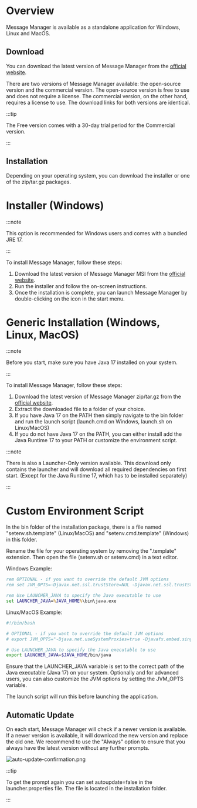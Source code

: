 # Overview

Message Manager is available as a standalone application for Windows, Linux and MacOS.


## Download

You can download the latest version of Message Manager from the [official website](https://www.conapi.com/message-manager).

There are two versions of Message Manager available: the open-source version and the commercial version. The open-source version is free to use and does not require a license. The commercial version, on the other hand, requires a license to use.
The download links for both versions are identical. 

:::tip

The Free version comes with a 30-day trial period for the Commercial version. 

:::


## Installation

Depending on your operating system, you can download the installer or one of the zip/tar.gz packages.


# Installer (Windows)

:::note

This option is recommended for Windows users and comes with a bundled JRE 17.

:::

To install Message Manager, follow these steps:

1. Download the latest version of Message Manager MSI from the [official website](https://www.conapi.com/message-manager).
2. Run the installer and follow the on-screen instructions.
3. Once the installation is complete, you can launch Message Manager by double-clicking on the icon in the start menu.


# Generic Installation (Windows, Linux, MacOS)

:::note

Before you start, make sure you have Java 17 installed on your system.

:::

To install Message Manager, follow these steps:

1. Download the latest version of Message Manager zip/tar.gz from the [official website](https://www.conapi.com/message-manager).
2. Extract the downloaded file to a folder of your choice.
3. If you have Java 17 on the PATH then simply navigate to the bin folder and run the launch script (launch.cmd on Windows, launch.sh on Linux/MacOS)
4. If you do not have Java 17 on the PATH, you can either install add the Java Runtime 17 to your PATH or customize the environment script.

:::note

There is also a Launcher-Only version available. This download only contains the launcher and will download all required dependencies on first start.
(Except for the Java Runtime 17, which has to be installed separately)

:::


# Custom Environment Script

In the bin folder of the installation package, there is a file named "setenv.sh.template" (Linux/MacOS) and "setenv.cmd.template" (Windows) in this folder.

Rename the file for your operating system by removing the ".template" extension. Then open the file (setenv.sh or setenv.cmd) in a text editor.

Windows Example:
```cmd title="setenv.cmd"
rem OPTIONAL - if you want to override the default JVM options
rem set JVM_OPTS=-Djavax.net.ssl.trustStore=NUL -Djavax.net.ssl.trustStoreType=Windows-ROOT -Djava.net.useSystemProxies=true -Djavafx.embed.singleThread=true -Dswing.systemlaf=com.sun.java.swing.plaf.windows.WindowsLookAndFeel -DSolace_JMS_Browser_Timeout_In_MS=1000

rem Use LAUNCHER_JAVA to specify the Java executable to use
set LAUNCHER_JAVA=%JAVA_HOME%\bin\java.exe
```

Linux/MacOS Example:
```bash title="setenv.sh"
#!/bin/bash

# OPTIONAL - if you want to override the default JVM options
# export JVM_OPTS="-Djava.net.useSystemProxies=true -Djavafx.embed.singleThread=true -DSolace_JMS_Browser_Timeout_In_MS=1000"

# Use LAUNCHER_JAVA to specify the Java executable to use
export LAUNCHER_JAVA=$JAVA_HOME/bin/java
```

Ensure that the LAUNCHER_JAVA variable is set to the correct path of the Java executable (Java 17) on your system.
Optionally and for advanced users, you can also customize the JVM options by setting the JVM_OPTS variable.

The launch script will run this before launching the application.

## Automatic Update
On each start, Message Manager will check if a newer version is available. If a newer version is available, it will download the new version and replace the old one.
We recommend to use the "Always" option to ensure that you always have the latest version without any further prompts.

![auto-update-confirmation.png](assets%2Fauto-update-confirmation.png)


:::tip

To get the prompt again you can set autoupdate=false in the launcher.properties file. The file is located in the installation folder.

:::